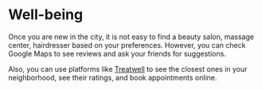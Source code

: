 # Well-being

Once you are new in the city, it is not easy to find a beauty salon, massage center, hairdresser based on your preferences. However, you can check Google Maps to see reviews and ask your friends for suggestions.

Also, you can use platforms like [Treatwell](https://www.treatwell.nl/) to see the closest ones in your neighborhood, see their ratings, and book appointments online.   
